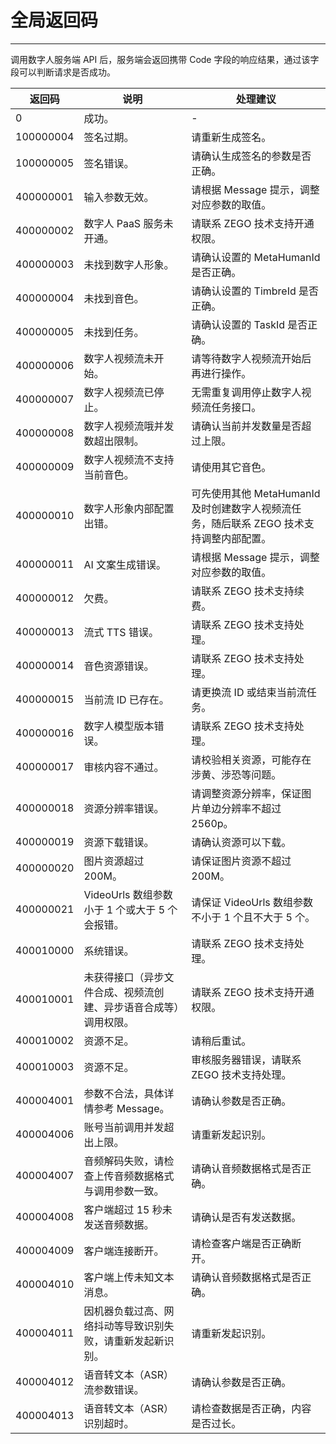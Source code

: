 

# 全局返回码

- - -

调用数字人服务端 API 后，服务端会返回携带 Code 字段的响应结果，通过该字段可以判断请求是否成功。

|返回码|说明| 处理建议 |
|-----|----|----|
| 0 | 成功。| -|
| 100000004 | 签名过期。| 请重新生成签名。|
| 100000005 | 签名错误。| 请确认生成签名的参数是否正确。|
| 400000001 | 输入参数无效。| 请根据 Message 提示，调整对应参数的取值。|
| 400000002 | 数字人 PaaS 服务未开通。| 请联系 ZEGO 技术支持开通权限。|
| 400000003 | 未找到数字人形象。| 请确认设置的 MetaHumanId 是否正确。|
| 400000004 | 未找到音色。 | 请确认设置的 TimbreId 是否正确。|
| 400000005 | 未找到任务。 | 请确认设置的 TaskId 是否正确。 |
| 400000006 | 数字人视频流未开始。| 请等待数字人视频流开始后再进行操作。|
| 400000007 | 数字人视频流已停止。| 无需重复调用停止数字人视频流任务接口。|
| 400000008 | 数字人视频流哦并发数超出限制。| 请确认当前并发数量是否超过上限。|
| 400000009 | 数字人视频流不支持当前音色。| 请使用其它音色。|
| 400000010 | 数字人形象内部配置出错。| 可先使用其他 MetaHumanId 及时创建数字人视频流任务，随后联系 ZEGO 技术支持调整内部配置。|
| 400000011 | AI 文案生成错误。| 请根据 Message 提示，调整对应参数的取值。|
| 400000012 | 欠费。| 请联系 ZEGO 技术支持续费。|
| 400000013 | 流式 TTS 错误。|请联系 ZEGO 技术支持处理。 |
| 400000014 | 音色资源错误。| 请联系 ZEGO 技术支持处理。|
| 400000015 | 当前流 ID 已存在。| 请更换流 ID 或结束当前流任务。|
| 400000016 | 数字人模型版本错误。| 请联系 ZEGO 技术支持处理。|
| 400000017 | 审核内容不通过。| 请校验相关资源，可能存在涉黄、涉恐等问题。|
| 400000018 | 资源分辨率错误。| 请调整资源分辨率，保证图片单边分辨率不超过 2560p。|
| 400000019 | 资源下载错误。| 请确认资源可以下载。|
| 400000020 | 图片资源超过 200M。 | 请保证图片资源不超过 200M。|
| 400000021 | VideoUrls 数组参数小于 1 个或大于 5 个会报错。 | 请保证 VideoUrls 数组参数不小于 1 个且不大于 5 个。|
| 400010000 | 系统错误。| 请联系 ZEGO 技术支持处理。|
| 400010001 | 未获得接口（异步文件合成、视频流创建、异步语音合成等）调用权限。| 请联系 ZEGO 技术支持开通权限。|
| 400010002 | 资源不足。| 请稍后重试。|
| 400010003 | 资源不足。| 审核服务器错误，请联系 ZEGO 技术支持处理。|
|400004001 | 参数不合法，具体详情参考 Message。|请确认参数是否正确。 |
|400004006 |账号当前调用并发超出上限。 | 请重新发起识别。|
|400004007 | 音频解码失败，请检查上传音频数据格式与调用参数一致。| 请确认音频数据格式是否正确。|
|400004008 |客户端超过 15 秒未发送音频数据。 |请确认是否有发送数据。 |
| 400004009| 客户端连接断开。|请检查客户端是否正确断开。 |
| 400004010| 客户端上传未知文本消息。| 请确认音频数据格式是否正确。|
| 400004011|因机器负载过高、网络抖动等导致识别失败，请重新发起新识别。 | 请重新发起识别。|
| 400004012| 语音转文本（ASR）流参数错误。| 请确认参数是否正确。|
| 400004013| 语音转文本（ASR）识别超时。| 请检查数据是否正确，内容是否过长。|
